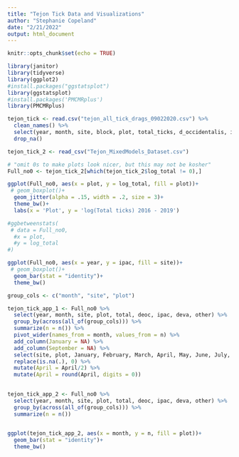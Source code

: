 ```yaml
---
title: "Tejon Tick Data and Visualizations"
author: "Stephanie Copeland"
date: "2/21/2022"
output: html_document
---
```


```r
knitr::opts_chunk$set(echo = TRUE)

library(janitor)
library(tidyverse)
library(ggplot2)
#install.packages("ggstatsplot")
library(ggstatsplot)
#install.packages('PMCMRplus')
library(PMCMRplus)
```

```r
tejon_tick <- read.csv("tejon_all_tick_drags_09022020.csv") %>%
  clean_names() %>% 
  select(year, month, site, block, plot, total_ticks, d_occidentalis, i_pacificus, d_variabilis, other_unknown) %>% 
  drop_na()
```

```r
tejon_tick_2 <- read_csv("Tejon_MixedModels_Dataset.csv")
```

```r
# "omit 0s to make plots look nicer, but this may not be kosher"
Full_no0 <- tejon_tick_2[which(tejon_tick_2$log_total != 0),]

ggplot(Full_no0, aes(x = plot, y = log_total, fill = plot))+
 # geom_boxplot()+
  geom_jitter(alpha = .15, width = .2, size = 3)+
  theme_bw()+
  labs(x = 'Plot', y = 'log(Total ticks) 2016 - 2019')

#ggbetweenstats(
 # data = Full_no0,
  #x = plot,
  #y = log_total
#)
```

```r
ggplot(Full_no0, aes(x = year, y = ipac, fill = site))+
 # geom_boxplot()+
  geom_bar(stat = "identity")+
  theme_bw()
```

```r
group_cols <- c("month", "site", "plot")

tejon_tick_app_1 <- Full_no0 %>% 
  select(year, month, site, plot, total, deoc, ipac, deva, other) %>% 
  group_by(across(all_of(group_cols))) %>% 
  summarize(n = n()) %>% 
  pivot_wider(names_from = month, values_from = n) %>% 
  add_column(January = NA) %>% 
  add_column(September = NA) %>% 
  select(site, plot, January, February, March, April, May, June, July, August, September, October, November, December) %>% 
  replace(is.na(.), 0) %>% 
  mutate(April = April/2) %>% 
  mutate(April = round(April, digits = 0))
  


```

```r
tejon_tick_app_2 <- Full_no0 %>% 
  select(year, month, site, plot, total, deoc, ipac, deva, other) %>% 
  group_by(across(all_of(group_cols))) %>% 
  summarize(n = n())
  


```

```r
ggplot(tejon_tick_app_2, aes(x = month, y = n, fill = plot))+
  geom_bar(stat = "identity")+
  theme_bw()
```


